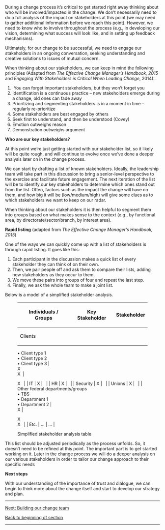 During a change process it’s critical to get started right away thinking about who will be involved/impacted in the change. We don’t necessarily need to do a full analysis of the impact on stakeholders at this point (we may need to gather additional information before we reach this point). However, we need to know who to involve throughout the process (e.g., in developing our vision, determining what success will look like, and in setting up feedback mechanisms).

Ultimately, for our change to be successful, we need to engage our stakeholders in an ongoing conversation, seeking understanding and creative solutions to issues of mutual concern.

When thinking about our stakeholders, we can keep in mind the following principles (Adapted from ''The Effective Change Manager’s Handbook, 2015'' and ''Engaging With Stakeholders is Critical When Leading Change'', 2014):

#  You can forget important stakeholders, but they won’t forget you
# Identification is a continuous practice – new stakeholders emerge during a change, old ones can fade away
# Prioritizing and segmenting stakeholders is in a moment in time – regularly re-prioritize
# Some stakeholders are best engaged by others
# Seek first to understand, and then be understood (Covey)
# Emotion outweighs reason
# Demonstration outweighs argument

'''Who are our key stakeholders?'''

At this point we’re just getting started with our stakeholder list, so it likely will be quite rough, and will continue to evolve once we’ve done a deeper analysis later on in the change process.

We can start by drafting a list of known stakeholders. Ideally, the leadership team will take part in this discussion to bring a senior-level perspective to the exercise and facilitate future engagement. The next iteration of the list will be to identify our key stakeholders to determine which ones stand out from the list. Often, factors such as the impact the change will have on them, and how big it will be (low/medium/high) will give some clues as to which stakeholders we want to keep on our radar.

When thinking about our stakeholders it is then helpful to segment them into groups based on what makes sense to the context (e.g., by functional area, by directorate/sector/branch, by interest area).

'''Rapid listing''' (adapted from ''The Effective Change Manager’s Handbook, 2015'')

One of the ways we can quickly come up with a list of stakeholders is through rapid listing. It goes like this:

# Each participant in the discussion makes a quick list of every stakeholder they can think of on their own.
# Then, we pair people off and ask them to compare their lists, adding new stakeholders as they occur to them.
# We move these pairs into groups of four and repeat the last step.
# Finally, we ask the whole team to make a joint list.

Below is a model of a simplified stakeholder analysis.

<figure>
{| class="wikitable"
|-
! '''Individuals / Groups'''
! '''Key Stakeholder'''
! '''Stakeholder'''
|-
| Clients
|
|
|}

• Client type 1<br />
• Client type 2<br />
• Client type 3 |<br />
X<br />
X  |

X   | | IT | X |   | | HR | X |   | | Security | X |   | | Unions | X |   | | Other federal departments/groups<br />
• TBS<br />
• Department 1<br />
• Department 2 |<br />
X |

X<br />
X   | | Etc. | … | … |

<figcaption>
Simplified stakeholder analysis table

</figcaption>
</figure>
This list should be adjusted periodically as the process unfolds. So, it doesn’t need to be refined at this point. The important part is to get started working on it. Later in the change process we will do a deeper analysis on our various stakeholders in order to tailor our change approach to their specific needs

'''Next steps'''

With our understanding of the importance of trust and dialogue, we can begin to think more about the change itself and start to develop our strategy and plan.


-----

[https://articles.alpha.canada.ca/framework-for-leading-change/building-our-change-team/ Next: Building our change team]

[https://articles.alpha.canada.ca/framework-for-leading-change/laying-our-foundation-for-successful-change/ Back to beginning of section]


-----

